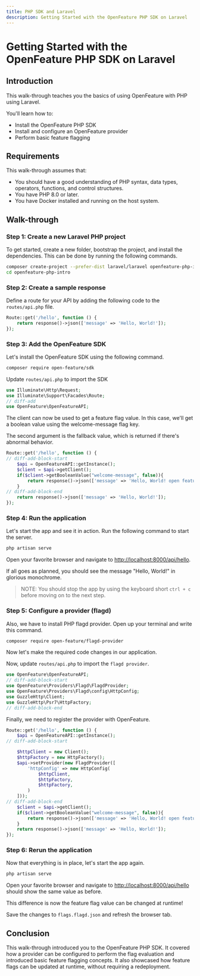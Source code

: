 ---
title: PHP SDK and Laravel
description: Getting Started with the OpenFeature PHP SDK on Laravel
---


# Getting Started with the OpenFeature PHP SDK on Laravel

## Introduction

This walk-through teaches you the basics of using OpenFeature with PHP using Laravel.

You'll learn how to:

- Install the OpenFeature PHP SDK
- Install and configure an OpenFeature provider
- Perform basic feature flagging

## Requirements

This walk-through assumes that:

- You should have a good understanding of PHP syntax, data types, operators, functions, and control structures.
- You have PHP 8.0 or later.
- You have Docker installed and running on the host system.

## Walk-through

### Step 1: Create a new Laravel PHP project

To get started, create a new folder, bootstrap the project, and install the dependencies.
This can be done by running the following commands.

```sh
composer create-project --prefer-dist laravel/laravel openfeature-php-intro
cd openfeature-php-intro
```

### Step 2: Create a sample response

Define a route for your API by adding the following code to the `routes/api.php` file.

```php
Route::get('/hello', function () {
    return response()->json(['message' => 'Hello, World!']);
});
```

### Step 3: Add the OpenFeature SDK

Let's install the OpenFeature SDK using the following command.

```sh
composer require open-feature/sdk
```

Update `routes/api.php` to import the SDK

```php
use Illuminate\Http\Request;
use Illuminate\Support\Facades\Route;
// diff-add
use OpenFeature\OpenFeatureAPI;
```

The client can now be used to get a feature flag value.
In this case, we'll get a boolean value using the welcome-message flag key.

The second argument is the fallback value, which is returned if there's abnormal behavior.

```php
Route::get('/hello', function () {
// diff-add-block-start
    $api = OpenFeatureAPI::getInstance();
    $client = $api->getClient();
    if($client->getBooleanValue("welcome-message", false)){
        return response()->json(['message' => 'Hello, World! open feature']);
    }
// diff-add-block-end
    return response()->json(['message' => 'Hello, World!']);
});
```

### Step 4: Run the application

Let's start the app and see it in action.
Run the following command to start the server.

```sh
php artisan serve
```

Open your favorite browser and navigate to [http://localhost:8000/api/hello](http://localhost:8000/api/hello).

If all goes as planned, you should see the message "Hello, World!" in glorious monochrome.

<WhyDefaultContent />

> NOTE: You should stop the app by using the keyboard short `ctrl + c` before moving on to the next step.

### Step 5: Configure a provider (flagd)

<FlagdContent />

Also, we have to install PHP flagd provider.
Open up your terminal and write this command.

```sh
composer require open-feature/flagd-provider
```

Now let's make the required code changes in our application.

Now, update `routes/api.php` to import the `flagd provider`.

```php
use OpenFeature\OpenFeatureAPI;
// diff-add-block-start
use OpenFeature\Providers\Flagd\FlagdProvider;
use OpenFeature\Providers\Flagd\config\HttpConfig;
use GuzzleHttp\Client;
use GuzzleHttp\Psr7\HttpFactory;
// diff-add-block-end
```

Finally, we need to register the provider with OpenFeature.

```php
Route::get('/hello', function () {
    $api = OpenFeatureAPI::getInstance();
// diff-add-block-start

    $httpClient = new Client();
    $httpFactory = new HttpFactory();
    $api->setProvider(new FlagdProvider([
        'httpConfig' => new HttpConfig(
            $httpClient,
            $httpFactory,
            $httpFactory,
        )
    ]));
// diff-add-block-end
    $client = $api->getClient();
    if($client->getBooleanValue("welcome-message", false)){
        return response()->json(['message' => 'Hello, World! open feature']);
    }
    return response()->json(['message' => 'Hello, World!']);
});
```

### Step 6: Rerun the application

Now that everything is in place, let's start the app again.

```sh
php artisan serve
```

Open your favorite browser and navigate to [http://localhost:8000/api/hello](http://localhost:8000/api/hello) should show the same value as before.

This difference is now the feature flag value can be changed at runtime!

<FlagdChangeContent />

Save the changes to `flags.flagd.json` and refresh the browser tab.

## Conclusion

This walk-through introduced you to the OpenFeature PHP SDK.
It covered how a provider can be configured to perform the flag evaluation and introduced basic feature flagging concepts.
It also showcased how feature flags can be updated at runtime, without requiring a redeployment.
